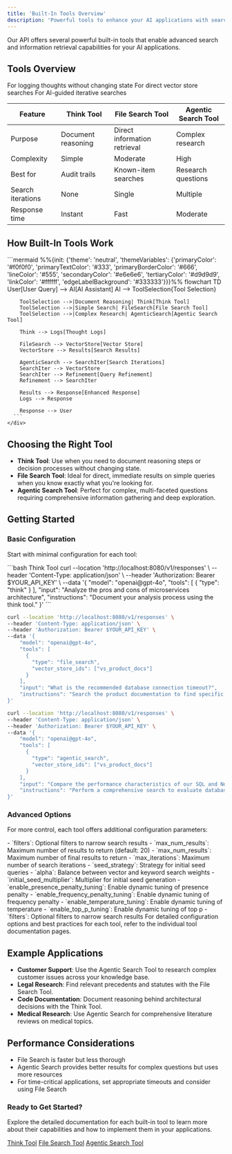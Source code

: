 ```yaml
---
title: 'Built-In Tools Overview'
description: 'Powerful tools to enhance your AI applications with search and information retrieval capabilities'
---
```


Our API offers several powerful built-in tools that enable advanced search and information retrieval capabilities for your AI applications.

## Tools Overview

<CardGroup cols={3}>
  <Card
    title="Think Tool"
    icon="brain"
    href="/tools/think"
  >
    For logging thoughts without changing state
  </Card>
  <Card
    title="File Search Tool"
    icon="file-magnifying-glass"
    href="/tools/file-search"
  >
    For direct vector store searches
  </Card>
  <Card
    title="Agentic Search Tool"
    icon="robot"
    href="/tools/agentic-search"
  >
    For AI-guided iterative searches
  </Card>
</CardGroup>

<div className="my-6 overflow-auto max-w-full">
  <Frame caption="Built-In Tools Comparison">
    <table className="w-full text-sm" style={{ borderCollapse: "separate", borderRadius: "4px", overflow: "hidden" }}>
      <thead>
        <tr className="bg-gray-200 dark:bg-gray-800">
          <th className="border border-gray-300 p-2" style={{ borderTopLeftRadius: "4px" }}>Feature</th>
          <th className="border border-gray-300 p-2">Think Tool</th>
          <th className="border border-gray-300 p-2">File Search Tool</th>
          <th className="border border-gray-300 p-2" style={{ borderTopRightRadius: "4px" }}>Agentic Search Tool</th>
        </tr>
      </thead>
      <tbody>
        <tr>
          <td className="border border-gray-300 p-2 font-medium">Purpose</td>
          <td className="border border-gray-300 p-2">Document reasoning</td>
          <td className="border border-gray-300 p-2">Direct information retrieval</td>
          <td className="border border-gray-300 p-2">Complex research</td>
        </tr>
        <tr className="bg-gray-100 dark:bg-gray-700">
          <td className="border border-gray-300 p-2 font-medium">Complexity</td>
          <td className="border border-gray-300 p-2">Simple</td>
          <td className="border border-gray-300 p-2">Moderate</td>
          <td className="border border-gray-300 p-2">High</td>
        </tr>
        <tr>
          <td className="border border-gray-300 p-2 font-medium">Best for</td>
          <td className="border border-gray-300 p-2">Audit trails</td>
          <td className="border border-gray-300 p-2">Known-item searches</td>
          <td className="border border-gray-300 p-2">Research questions</td>
        </tr>
        <tr className="bg-gray-100 dark:bg-gray-700">
          <td className="border border-gray-300 p-2 font-medium">Search iterations</td>
          <td className="border border-gray-300 p-2">None</td>
          <td className="border border-gray-300 p-2">Single</td>
          <td className="border border-gray-300 p-2">Multiple</td>
        </tr>
        <tr>
          <td className="border border-gray-300 p-2 font-medium" style={{ borderBottomLeftRadius: "4px" }}>Response time</td>
          <td className="border border-gray-300 p-2">Instant</td>
          <td className="border border-gray-300 p-2">Fast</td>
          <td className="border border-gray-300 p-2" style={{ borderBottomRightRadius: "4px" }}>Moderate</td>
        </tr>
      </tbody>
    </table>
  </Frame>
</div>

## How Built-In Tools Work

<div className="my-8 overflow-auto">
  <Frame caption="Built-In Tools Data Flow">
    <div style={{ minWidth: "600px" }}>
      ```mermaid
      %%{init: {'theme': 'neutral', 'themeVariables': {'primaryColor': '#f0f0f0', 'primaryTextColor': '#333', 'primaryBorderColor': '#666', 'lineColor': '#555', 'secondaryColor': '#e6e6e6', 'tertiaryColor': '#d9d9d9', 'linkColor': '#ffffff', 'edgeLabelBackground': '#333333'}}}%%
      flowchart TD
        User[User Query] --> AI[AI Assistant]
        AI --> ToolSelection{Tool Selection}
        
        ToolSelection -->|Document Reasoning| Think[Think Tool]
        ToolSelection -->|Simple Search| FileSearch[File Search Tool]
        ToolSelection -->|Complex Research| AgenticSearch[Agentic Search Tool]
        
        Think --> Logs[Thought Logs]
        
        FileSearch --> VectorStore[Vector Store]
        VectorStore --> Results[Search Results]
        
        AgenticSearch --> SearchIter[Search Iterations]
        SearchIter --> VectorStore
        SearchIter --> Refinement[Query Refinement]
        Refinement --> SearchIter
        
        Results --> Response[Enhanced Response]
        Logs --> Response
        
        Response --> User
      ```
    </div>
  </Frame>
</div>

## Choosing the Right Tool

- **Think Tool**: Use when you need to document reasoning steps or decision processes without changing state.
- **File Search Tool**: Ideal for direct, immediate results on simple queries when you know exactly what you're looking for.
- **Agentic Search Tool**: Perfect for complex, multi-faceted questions requiring comprehensive information gathering and deep exploration.

## Getting Started

### Basic Configuration

Start with minimal configuration for each tool:

<CodeGroup>
```bash Think Tool
curl --location 'http://localhost:8080/v1/responses' \
--header 'Content-Type: application/json' \
--header 'Authorization: Bearer $YOUR_API_KEY' \
--data '{
    "model": "openai@gpt-4o",
    "tools": [
      {
        "type": "think"
      }
    ],
    "input": "Analyze the pros and cons of microservices architecture",
    "instructions": "Document your analysis process using the think tool."
}'
```

```bash File Search Tool
curl --location 'http://localhost:8080/v1/responses' \
--header 'Content-Type: application/json' \
--header 'Authorization: Bearer $YOUR_API_KEY' \
--data '{
    "model": "openai@gpt-4o",
    "tools": [
      {
        "type": "file_search",
        "vector_store_ids": ["vs_product_docs"]
      }
    ],
    "input": "What is the recommended database connection timeout?",
    "instructions": "Search the product documentation to find specific recommendations."
}'
```

```bash Agentic Search Tool
curl --location 'http://localhost:8080/v1/responses' \
--header 'Content-Type: application/json' \
--header 'Authorization: Bearer $YOUR_API_KEY' \
--data '{
    "model": "openai@gpt-4o",
    "tools": [
      {
        "type": "agentic_search",
        "vector_store_ids": ["vs_product_docs"]
      }
    ],
    "input": "Compare the performance characteristics of our SQL and NoSQL database options",
    "instructions": "Perform a comprehensive search to evaluate database options."
}'
```
</CodeGroup>

### Advanced Options

For more control, each tool offers additional configuration parameters:

<Accordion title="File Search Tool Options">
  - `filters`: Optional filters to narrow search results
  - `max_num_results`: Maximum number of results to return (default: 20)
</Accordion>

<Accordion title="Agentic Search Tool Options">
  - `max_num_results`: Maximum number of final results to return
  - `max_iterations`: Maximum number of search iterations
  - `seed_strategy`: Strategy for initial seed queries
  - `alpha`: Balance between vector and keyword search weights
  - `initial_seed_multiplier`: Multiplier for initial seed generation
  - `enable_presence_penalty_tuning`: Enable dynamic tuning of presence penalty
  - `enable_frequency_penalty_tuning`: Enable dynamic tuning of frequency penalty
  - `enable_temperature_tuning`: Enable dynamic tuning of temperature
  - `enable_top_p_tuning`: Enable dynamic tuning of top p
  - `filters`: Optional filters to narrow search results
</Accordion>

<Tip>
  For detailed configuration options and best practices for each tool, refer to the individual tool documentation pages.
</Tip>

## Example Applications

- **Customer Support**: Use the Agentic Search Tool to research complex customer issues across your knowledge base.
- **Legal Research**: Find relevant precedents and statutes with the File Search Tool.
- **Code Documentation**: Document reasoning behind architectural decisions with the Think Tool.
- **Medical Research**: Use Agentic Search for comprehensive literature reviews on medical topics.

## Performance Considerations

- File Search is faster but less thorough
- Agentic Search provides better results for complex questions but uses more resources
- For time-critical applications, set appropriate timeouts and consider using File Search

<div className="mt-8 p-6 bg-gray-100 dark:bg-gray-800 rounded-lg">
  <h3 className="text-lg font-bold mb-2">Ready to Get Started?</h3>
  <p className="mb-4">Explore the detailed documentation for each built-in tool to learn more about their capabilities and how to implement them in your applications.</p>
  <div className="flex flex-wrap gap-4">
    <a href="/tools/think" className="inline-block px-4 py-2 bg-primary text-white rounded-md hover:bg-opacity-90">Think Tool</a>
    <a href="/tools/file-search" className="inline-block px-4 py-2 bg-primary text-white rounded-md hover:bg-opacity-90">File Search Tool</a>
    <a href="/tools/agentic-search" className="inline-block px-4 py-2 bg-primary text-white rounded-md hover:bg-opacity-90">Agentic Search Tool</a>
  </div>
</div> 